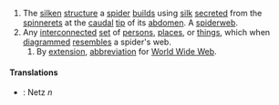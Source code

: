 #The [[silken]] [[structure]] a [[spider]] [[build]]s using [[silk]] [[secrete]]d from the [[spinneret]]s at the [[caudal]] [[tip]] of its [[abdomen]].  A [[spiderweb]].
#Any [[interconnected]] [[set]] of [[person]]s, [[place]]s, or [[thing]]s, which when [[diagram]]med [[resemble]]s a spider's web.
##By [[extension]], [[abbreviation]] for [[w:World Wide Web|World Wide Web]].

====Translations====
*{{de}}: Netz ''n''
